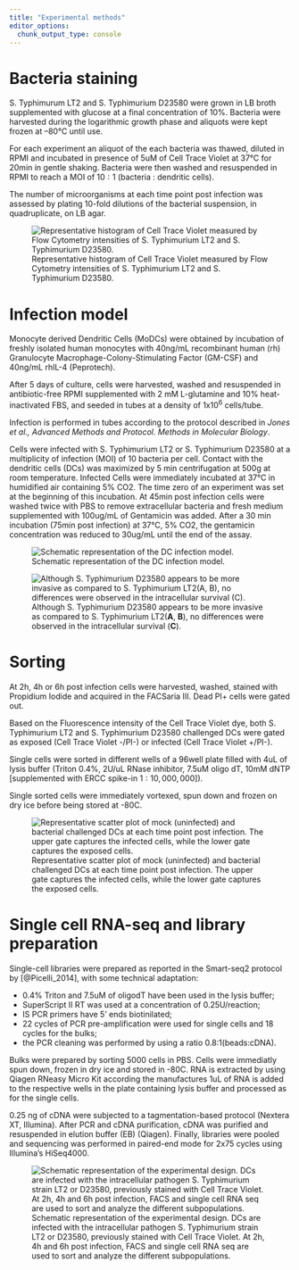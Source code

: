 ```yaml
---
title: "Experimental methods"
editor_options: 
  chunk_output_type: console
---
```


# Bacteria staining

S. Typhimurum LT2 and S. Typhimurium D23580 were grown in LB broth supplemented
with glucose at a final concentration of $10\%$. Bacteria were harvested during
the logarithmic growth phase and aliquots were kept frozen at –80°C until use.

For each experiment an aliquot of the each bacteria was thawed, diluted in RPMI
and incubated in presence of 5uM of Cell Trace Violet at 37°C for 20min in
gentle shaking. Bacteria were then washed and resuspended in RPMI to reach a
MOI of $10:1$ (bacteria : dendritic cells).

The number of microorganisms at each time point post infection was assessed by
plating 10-fold dilutions of the bacterial suspension, in quadruplicate, on LB
agar.

![Representative histogram of Cell Trace Violet measured by Flow Cytometry intensities of S. Typhimurium LT2 and S. Typhimurium D23580.](img/bacterial_staining.png)

#	Infection model

Monocyte derived Dendritic Cells (MoDCs) were obtained by incubation of freshly
isolated human monocytes with 40ng/mL recombinant human (rh) Granulocyte
Macrophage-Colony-Stimulating Factor (GM-CSF) and 40ng/mL rhIL-4 (Peprotech).

After 5 days of culture, cells were harvested, washed and resuspended in
antibiotic-free RPMI supplemented with 2 mM L-glutamine and 10% heat-inactivated
FBS, and seeded in tubes at a density of 1x10^6^ cells/tube.

Infection is performed in tubes according to the protocol described in
*Jones et al., Advanced Methods and Protocol. Methods in Molecular Biology*.

Cells were infected with S. Typhimurium LT2 or S. Typhimurium D23580 at a
multiplicity of infection (MOI) of 10 bacteria per cell. Contact with the
dendritic cells (DCs) was maximized by 5 min centrifugation at 500g at room
temperature. Infected Cells were immediately incubated at 37°C in humidified
air containing 5% CO2.  The time zero of an experiment was set at the
beginning of this incubation. At 45min post infection cells were washed twice
with PBS to remove extracellular bacteria and fresh medium supplemented with
100ug/mL of Gentamicin was added. After a 30 min incubation (75min post
infection) at 37°C, 5% CO2, the gentamicin concentration was reduced to 30ug/mL
until the end of the assay.

![Schematic representation of the DC infection model.](img/infection_model.png)

![Although S. Typhimurium D23580 appears to be more invasive as compared to S. Typhimurium LT2(**A**, **B**), no differences were observed in the intracellular survival (**C**).](img/invasive_survival.png)

# Sorting

At 2h, 4h or 6h post infection cells were harvested, washed, stained with
Propidium Iodide and acquired in the FACSaria III. Dead PI+ cells were gated
out.

Based on the Fluorescence intensity of the Cell Trace Violet dye, both S.
Typhimurium LT2 and S. Typhimurium D23580 challenged DCs were gated as exposed
(Cell Trace Violet -/PI-) or infected (Cell Trace Violet +/PI-).

Single cells were sorted in different wells of a 96well plate filled with 4uL
of lysis buffer (Triton 0.4%, 2U/uL RNase inhibitor, 7.5uM oligo dT, 10mM dNTP
[supplemented with ERCC spike-in $1:10,000,000$]).

Single sorted cells were immediately vortexed, spun down and frozen on dry ice
before being stored at -80C.

![Representative scatter plot of mock (uninfected) and bacterial challenged DCs at each time point post infection. The upper gate captures the infected cells, while the lower gate captures the exposed cells.](img/flow_cytometry.png)

# Single cell RNA-seq and library preparation

Single-cell libraries were prepared as reported in the Smart-seq2 protocol by
[@Picelli_2014], with some technical adaptation: 

*	0.4% Triton and 7.5uM of oligodT have been used in the lysis buffer;
*	SuperScript II RT was used at a concentration of 0.25U/reaction;
*	IS PCR primers have 5’ ends biotinilated;
*	22 cycles of PCR pre-amplification were used for single cells and 18 cycles
  for the bulks;
*	the PCR cleaning was performed by using a ratio 0.8:1(beads:cDNA).

Bulks were prepared by sorting 5000 cells in PBS. Cells were immediatly spun
down, frozen in dry ice and stored in -80C. RNA is extracted by using Qiagen
RNeasy Micro Kit according the manufactures 1uL of RNA is added to the
respective wells in the plate containing lysis buffer and processed as for the
single cells.

0.25 ng of cDNA were subjected to a tagmentation-based protocol (Nextera XT,
Illumina). After PCR and cDNA purification, cDNA was purified and resuspended
in elution buffer (EB) (Qiagen). Finally, libraries were pooled and sequencing
was performed in paired-end mode for 2x75 cycles using Illumina’s HiSeq4000.

![Schematic representation of the experimental design. DCs are infected with the intracellular pathogen S. Typhimurium strain LT2 or D23580, previously stained with Cell Trace Violet. At 2h, 4h and 6h post infection, FACS and single cell RNA seq are used to sort and analyze the different subpopulations.](img/exp_design.png)

